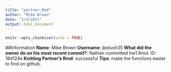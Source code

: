 ```yaml
---
title: "partner.Rmd"
author: "Mike Brown"
date: "2/4/2021"
output: html_document
---
```


```r
knitr::opts_chunk$set(echo = TRUE)
```

##Information
**Name**: Mike Brown
**Username**: jbelush35
**What did the owner do on his most recent commit?**: Nathan committed hw1.Rmd. ID: 18d124e
**Knitting Partner's Rmd**: successful
**Tips**: make the functions easier to find on github.
